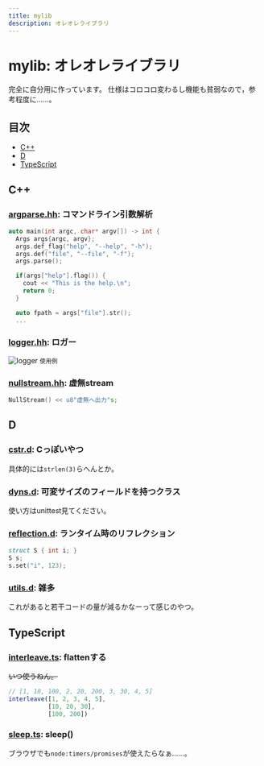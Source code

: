 ```yaml
---
title: mylib
description: オレオレライブラリ
---
```



# mylib: オレオレライブラリ

<GitHub repo="yamader/mylib" />

完全に自分用に作っています。
仕様はコロコロ変わるし機能も貧弱なので，参考程度に……。

## 目次

- [C++](#c)
- [D](#d)
- [TypeScript](#typescript)

## C++

### [argparse.hh](https://github.com/yamader/mylib/tree/master/cxx/argparse.hh): コマンドライン引数解析

```c++
auto main(int argc, char* argv[]) -> int {
  Args args{argc, argv};
  args.def_flag("help", "--help", "-h");
  args.def("file", "--file", "-f");
  args.parse();

  if(args["help"].flag()) {
    cout << "This is the help.\n";
    return 0;
  }

  auto fpath = args["file"].str();
  ...
```

### [logger.hh](https://github.com/yamader/mylib/tree/master/cxx/logger.hh): ロガー

![logger](./logger.png)
<small>使用例</small>

### [nullstream.hh](https://github.com/yamader/mylib/tree/master/cxx/nullstream.hh): 虚無stream

```c++
NullStream() << u8"虚無へ出力"s;
```

## D

### [cstr.d](https://github.com/yamader/mylib/tree/master/d/cstr.d): Cっぽいやつ

具体的には`strlen(3)`らへんとか。

### [dyns.d](https://github.com/yamader/mylib/tree/master/d/dyns.d): 可変サイズのフィールドを持つクラス

使い方はunittest見てください。

### [reflection.d](https://github.com/yamader/mylib/tree/master/d/reflection.d): ランタイム時のリフレクション

```d
struct S { int i; }
S s;
s.set("i", 123);
```

### [utils.d](https://github.com/yamader/mylib/tree/master/d/utils.d): 雑多

これがあると若干コードの量が減るかなーって感じのやつ。

## TypeScript

### [interleave.ts](https://github.com/yamader/mylib/tree/master/ts/interleave.ts): flattenする

~~いつ使うねん。~~

```ts
// [1, 10, 100, 2, 20, 200, 3, 30, 4, 5]
interleave([1, 2, 3, 4, 5],
           [10, 20, 30],
           [100, 200])
```

### [sleep.ts](https://github.com/yamader/mylib/tree/master/ts/sleep.ts): sleep()

ブラウザでも`node:timers/promises`が使えたらなぁ……。
